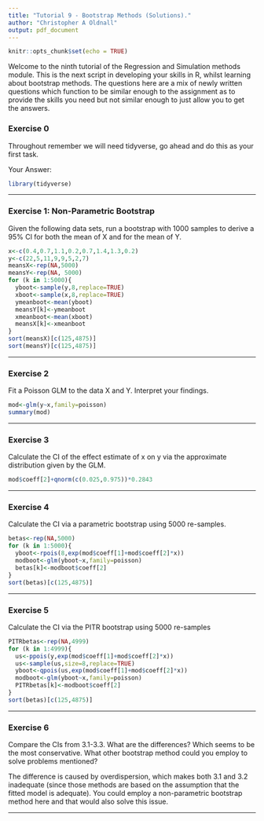 ```yaml
---
title: "Tutorial 9 - Bootstrap Methods (Solutions)."
author: "Christopher A Oldnall"
output: pdf_document
---
```


```r
knitr::opts_chunk$set(echo = TRUE)
```

Welcome to the ninth tutorial of the Regression and Simulation methods module. This is the next script in developing your skills in R, whilst learning about bootstrap methods. 
The questions here are a mix of newly written questions which function to be similar enough to the assignment as to provide the skills you need but not similar enough to just allow you to get the answers. 


### Exercise 0

Throughout remember we will need tidyverse, go ahead and do this as your first task.

Your Answer:

```r
library(tidyverse)
```

------------------------------------------------------------------------

### Exercise 1: Non-Parametric Bootstrap
Given the following data sets, run a bootstrap with 1000 samples to derive a 95% CI for both the mean of X and for the mean of Y.

```r
x<-c(0.4,0.7,1.1,0.2,0.7,1.4,1.3,0.2) 
y<-c(22,5,11,9,9,5,2,7)
meansX<-rep(NA,5000)
meansY<-rep(NA, 5000)
for (k in 1:5000){ 
  yboot<-sample(y,8,replace=TRUE)
  xboot<-sample(x,8,replace=TRUE)
  ymeanboot<-mean(yboot)
  meansY[k]<-ymeanboot
  xmeanboot<-mean(xboot)
  meansX[k]<-xmeanboot
}
sort(meansX)[c(125,4875)]
sort(meansY)[c(125,4875)]
```

------------------------------------------------------------------------

### Exercise 2

Fit a Poisson GLM to the data X and Y. Interpret your findings. 

```r
mod<-glm(y~x,family=poisson) 
summary(mod)
```

------------------------------------------------------------------------

### Exercise 3

Calculate the CI of the effect estimate of x on y via the approximate distribution given by the GLM.

```r
mod$coeff[2]+qnorm(c(0.025,0.975))*0.2843
```

------------------------------------------------------------------------

### Exercise 4

Calculate the CI via a parametric bootstrap using 5000 re-samples.

```r
betas<-rep(NA,5000)
for (k in 1:5000){ 
  yboot<-rpois(8,exp(mod$coeff[1]+mod$coeff[2]*x)) 
  modboot<-glm(yboot~x,family=poisson) 
  betas[k]<-modboot$coeff[2]
}
sort(betas)[c(125,4875)]
```

------------------------------------------------------------------------

### Exercise 5

Calculate the CI via the PITR bootstrap using 5000 re-samples

```r
PITRbetas<-rep(NA,4999)
for (k in 1:4999){ 
  us<-ppois(y,exp(mod$coeff[1]+mod$coeff[2]*x)) 
  us<-sample(us,size=8,replace=TRUE) 
  yboot<-qpois(us,exp(mod$coeff[1]+mod$coeff[2]*x)) 
  modboot<-glm(yboot~x,family=poisson) 
  PITRbetas[k]<-modboot$coeff[2]
}
sort(betas)[c(125,4875)]
```

------------------------------------------------------------------------

### Exercise 6

Compare the CIs from 3.1-3.3. What are the differences? Which seems to be the most conservative. What other bootstrap method could you employ to solve problems mentioned?

The difference is caused by overdispersion, which makes both 3.1 and 3.2 inadequate (since those methods are based on the assumption that the fitted model is adequate). You could employ a non-parametric bootstrap method here and that would also solve this issue.

------------------------------------------------------------------------